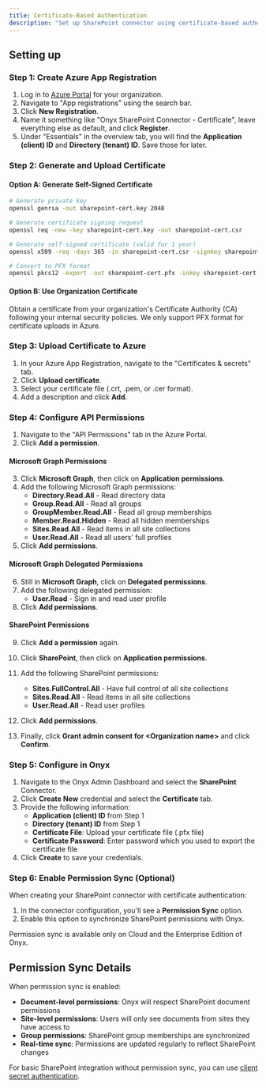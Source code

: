 ```yaml
---
title: Certificate-Based Authentication
description: "Set up SharePoint connector using certificate-based authentication with permission sync support"
---
```


## Setting up

### Step 1: Create Azure App Registration

1. Log in to [Azure Portal](https://portal.azure.com/#home) for your organization.
2. Navigate to "App registrations" using the search bar.
3. Click **New Registration**.
4. Name it something like "Onyx SharePoint Connector - Certificate", leave everything else as default, and click **Register**.
5. Under "Essentials" in the overview tab, you will find the **Application (client) ID** and **Directory (tenant) ID**. Save those for later.

### Step 2: Generate and Upload Certificate

#### Option A: Generate Self-Signed Certificate

```bash
# Generate private key
openssl genrsa -out sharepoint-cert.key 2048

# Generate certificate signing request
openssl req -new -key sharepoint-cert.key -out sharepoint-cert.csr

# Generate self-signed certificate (valid for 1 year)
openssl x509 -req -days 365 -in sharepoint-cert.csr -signkey sharepoint-cert.key -out sharepoint-cert.crt

# Convert to PFX format 
openssl pkcs12 -export -out sharepoint-cert.pfx -inkey sharepoint-cert.key -in sharepoint-cert.crt
```

#### Option B: Use Organization Certificate
Obtain a certificate from your organization's Certificate Authority (CA) following your internal security policies.
<Note>
We only support PFX format for certificate uploads in Azure.
</Note>

### Step 3: Upload Certificate to Azure

1. In your Azure App Registration, navigate to the "Certificates & secrets" tab.
2. Click **Upload certificate**.
3. Select your certificate file (.crt, .pem, or .cer format).
4. Add a description and click **Add**.

### Step 4: Configure API Permissions

1. Navigate to the "API Permissions" tab in the Azure Portal.
2. Click **Add a permission**.

#### Microsoft Graph Permissions
3. Click **Microsoft Graph**, then click on **Application permissions**.
4. Add the following Microsoft Graph permissions:
   - **Directory.Read.All** - Read directory data
   - **Group.Read.All** - Read all groups
   - **GroupMember.Read.All** - Read all group memberships
   - **Member.Read.Hidden** - Read all hidden memberships
   - **Sites.Read.All** - Read items in all site collections
   - **User.Read.All** - Read all users' full profiles
5. Click **Add permissions**.

#### Microsoft Graph Delegated Permissions
6. Still in **Microsoft Graph**, click on **Delegated permissions**.
7. Add the following delegated permission:
   - **User.Read** - Sign in and read user profile
8. Click **Add permissions**.

#### SharePoint Permissions
9. Click **Add a permission** again.
10. Click **SharePoint**, then click on **Application permissions**.
11. Add the following SharePoint permissions:
    - **Sites.FullControl.All** - Have full control of all site collections
    - **Sites.Read.All** - Read items in all site collections
    - **User.Read.All** - Read user profiles
12. Click **Add permissions**.

13. Finally, click **Grant admin consent for \<Organization name\>** and click **Confirm**.

### Step 5: Configure in Onyx

1. Navigate to the Onyx Admin Dashboard and select the **SharePoint** Connector.
2. Click **Create New** credential and select the **Certificate** tab.
3. Provide the following information:
   - **Application (client) ID** from Step 1
   - **Directory (tenant) ID** from Step 1
   - **Certificate File**: Upload your certificate file (.pfx file)
   - **Certificate Password**: Enter password which you used to export the certificate file
4. Click **Create** to save your credentials.

### Step 6: Enable Permission Sync (Optional)

When creating your SharePoint connector with certificate authentication:

1. In the connector configuration, you'll see a **Permission Sync** option.
2. Enable this option to synchronize SharePoint permissions with Onyx.

<Note>
Permission sync is available only on Cloud and the Enterprise Edition of Onyx.
</Note>

## Permission Sync Details

When permission sync is enabled:

- **Document-level permissions**: Onyx will respect SharePoint document permissions
- **Site-level permissions**: Users will only see documents from sites they have access to
- **Group permissions**: SharePoint group memberships are synchronized
- **Real-time sync**: Permissions are updated regularly to reflect SharePoint changes

For basic SharePoint integration without permission sync, you can use [client secret authentication](/connectors/sharepoint/client-secret).